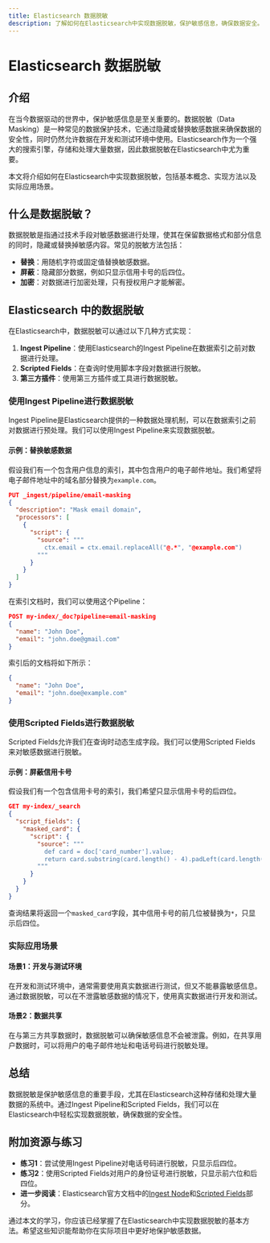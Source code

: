 ```yaml
---
title: Elasticsearch 数据脱敏
description: 了解如何在Elasticsearch中实现数据脱敏，保护敏感信息，确保数据安全。
---
```


# Elasticsearch 数据脱敏

## 介绍

在当今数据驱动的世界中，保护敏感信息是至关重要的。数据脱敏（Data Masking）是一种常见的数据保护技术，它通过隐藏或替换敏感数据来确保数据的安全性，同时仍然允许数据在开发和测试环境中使用。Elasticsearch作为一个强大的搜索引擎，存储和处理大量数据，因此数据脱敏在Elasticsearch中尤为重要。

本文将介绍如何在Elasticsearch中实现数据脱敏，包括基本概念、实现方法以及实际应用场景。

## 什么是数据脱敏？

数据脱敏是指通过技术手段对敏感数据进行处理，使其在保留数据格式和部分信息的同时，隐藏或替换掉敏感内容。常见的脱敏方法包括：

- **替换**：用随机字符或固定值替换敏感数据。
- **屏蔽**：隐藏部分数据，例如只显示信用卡号的后四位。
- **加密**：对数据进行加密处理，只有授权用户才能解密。

## Elasticsearch 中的数据脱敏

在Elasticsearch中，数据脱敏可以通过以下几种方式实现：

1. **Ingest Pipeline**：使用Elasticsearch的Ingest Pipeline在数据索引之前对数据进行处理。
2. **Scripted Fields**：在查询时使用脚本字段对数据进行脱敏。
3. **第三方插件**：使用第三方插件或工具进行数据脱敏。

### 使用Ingest Pipeline进行数据脱敏

Ingest Pipeline是Elasticsearch提供的一种数据处理机制，可以在数据索引之前对数据进行预处理。我们可以使用Ingest Pipeline来实现数据脱敏。

#### 示例：替换敏感数据

假设我们有一个包含用户信息的索引，其中包含用户的电子邮件地址。我们希望将电子邮件地址中的域名部分替换为`example.com`。

```json
PUT _ingest/pipeline/email-masking
{
  "description": "Mask email domain",
  "processors": [
    {
      "script": {
        "source": """
          ctx.email = ctx.email.replaceAll("@.*", "@example.com")
        """
      }
    }
  ]
}
```

在索引文档时，我们可以使用这个Pipeline：

```json
POST my-index/_doc?pipeline=email-masking
{
  "name": "John Doe",
  "email": "john.doe@gmail.com"
}
```

索引后的文档将如下所示：

```json
{
  "name": "John Doe",
  "email": "john.doe@example.com"
}
```

### 使用Scripted Fields进行数据脱敏

Scripted Fields允许我们在查询时动态生成字段。我们可以使用Scripted Fields来对敏感数据进行脱敏。

#### 示例：屏蔽信用卡号

假设我们有一个包含信用卡号的索引，我们希望只显示信用卡号的后四位。

```json
GET my-index/_search
{
  "script_fields": {
    "masked_card": {
      "script": {
        "source": """
          def card = doc['card_number'].value;
          return card.substring(card.length() - 4).padLeft(card.length(), '*')
        """
      }
    }
  }
}
```

查询结果将返回一个`masked_card`字段，其中信用卡号的前几位被替换为`*`，只显示后四位。

### 实际应用场景

#### 场景1：开发与测试环境

在开发和测试环境中，通常需要使用真实数据进行测试，但又不能暴露敏感信息。通过数据脱敏，可以在不泄露敏感数据的情况下，使用真实数据进行开发和测试。

#### 场景2：数据共享

在与第三方共享数据时，数据脱敏可以确保敏感信息不会被泄露。例如，在共享用户数据时，可以将用户的电子邮件地址和电话号码进行脱敏处理。

## 总结

数据脱敏是保护敏感信息的重要手段，尤其在Elasticsearch这种存储和处理大量数据的系统中。通过Ingest Pipeline和Scripted Fields，我们可以在Elasticsearch中轻松实现数据脱敏，确保数据的安全性。

## 附加资源与练习

- **练习1**：尝试使用Ingest Pipeline对电话号码进行脱敏，只显示后四位。
- **练习2**：使用Scripted Fields对用户的身份证号进行脱敏，只显示前六位和后四位。
- **进一步阅读**：Elasticsearch官方文档中的[Ingest Node](https://www.elastic.co/guide/en/elasticsearch/reference/current/ingest.html)和[Scripted Fields](https://www.elastic.co/guide/en/elasticsearch/reference/current/search-request-script-fields.html)部分。

通过本文的学习，你应该已经掌握了在Elasticsearch中实现数据脱敏的基本方法。希望这些知识能帮助你在实际项目中更好地保护敏感数据。